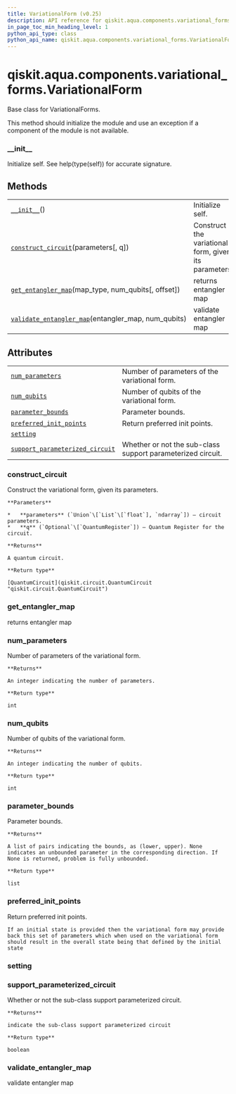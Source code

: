 ```yaml
---
title: VariationalForm (v0.25)
description: API reference for qiskit.aqua.components.variational_forms.VariationalForm in qiskit v0.25
in_page_toc_min_heading_level: 1
python_api_type: class
python_api_name: qiskit.aqua.components.variational_forms.VariationalForm
---
```


<span id="qiskit-aqua-components-variational-forms-variationalform" />

# qiskit.aqua.components.variational\_forms.VariationalForm

<Class id="qiskit.aqua.components.variational_forms.VariationalForm" isDedicatedPage={true} github="https://github.com/qiskit-community/qiskit-aqua/tree/stable/0.9/qiskit/aqua/components/variational_forms/variational_form.py" signature="VariationalForm" modifiers="class">
  Base class for VariationalForms.

  This method should initialize the module and use an exception if a component of the module is not available.

  ### \_\_init\_\_

  <Function id="qiskit.aqua.components.variational_forms.VariationalForm.__init__" signature="__init__()" modifiers="abstract">
    Initialize self. See help(type(self)) for accurate signature.
  </Function>

  ## Methods

  |                                                                                                                                                                                                                             |                                                       |
  | --------------------------------------------------------------------------------------------------------------------------------------------------------------------------------------------------------------------------- | ----------------------------------------------------- |
  | [`__init__`](#qiskit.aqua.components.variational_forms.VariationalForm.__init__ "qiskit.aqua.components.variational_forms.VariationalForm.__init__")()                                                                      | Initialize self.                                      |
  | [`construct_circuit`](#qiskit.aqua.components.variational_forms.VariationalForm.construct_circuit "qiskit.aqua.components.variational_forms.VariationalForm.construct_circuit")(parameters\[, q])                           | Construct the variational form, given its parameters. |
  | [`get_entangler_map`](#qiskit.aqua.components.variational_forms.VariationalForm.get_entangler_map "qiskit.aqua.components.variational_forms.VariationalForm.get_entangler_map")(map\_type, num\_qubits\[, offset])          | returns entangler map                                 |
  | [`validate_entangler_map`](#qiskit.aqua.components.variational_forms.VariationalForm.validate_entangler_map "qiskit.aqua.components.variational_forms.VariationalForm.validate_entangler_map")(entangler\_map, num\_qubits) | validate entangler map                                |

  ## Attributes

  |                                                                                                                                                                                                                     |                                                             |
  | ------------------------------------------------------------------------------------------------------------------------------------------------------------------------------------------------------------------- | ----------------------------------------------------------- |
  | [`num_parameters`](#qiskit.aqua.components.variational_forms.VariationalForm.num_parameters "qiskit.aqua.components.variational_forms.VariationalForm.num_parameters")                                              | Number of parameters of the variational form.               |
  | [`num_qubits`](#qiskit.aqua.components.variational_forms.VariationalForm.num_qubits "qiskit.aqua.components.variational_forms.VariationalForm.num_qubits")                                                          | Number of qubits of the variational form.                   |
  | [`parameter_bounds`](#qiskit.aqua.components.variational_forms.VariationalForm.parameter_bounds "qiskit.aqua.components.variational_forms.VariationalForm.parameter_bounds")                                        | Parameter bounds.                                           |
  | [`preferred_init_points`](#qiskit.aqua.components.variational_forms.VariationalForm.preferred_init_points "qiskit.aqua.components.variational_forms.VariationalForm.preferred_init_points")                         | Return preferred init points.                               |
  | [`setting`](#qiskit.aqua.components.variational_forms.VariationalForm.setting "qiskit.aqua.components.variational_forms.VariationalForm.setting")                                                                   |                                                             |
  | [`support_parameterized_circuit`](#qiskit.aqua.components.variational_forms.VariationalForm.support_parameterized_circuit "qiskit.aqua.components.variational_forms.VariationalForm.support_parameterized_circuit") | Whether or not the sub-class support parameterized circuit. |

  ### construct\_circuit

  <Function id="qiskit.aqua.components.variational_forms.VariationalForm.construct_circuit" signature="construct_circuit(parameters, q=None)" modifiers="abstract">
    Construct the variational form, given its parameters.

    **Parameters**

    *   **parameters** (`Union`\[`List`\[`float`], `ndarray`]) – circuit parameters.
    *   **q** (`Optional`\[`QuantumRegister`]) – Quantum Register for the circuit.

    **Returns**

    A quantum circuit.

    **Return type**

    [QuantumCircuit](qiskit.circuit.QuantumCircuit "qiskit.circuit.QuantumCircuit")
  </Function>

  ### get\_entangler\_map

  <Function id="qiskit.aqua.components.variational_forms.VariationalForm.get_entangler_map" signature="get_entangler_map(map_type, num_qubits, offset=0)" modifiers="static">
    returns entangler map
  </Function>

  ### num\_parameters

  <Attribute id="qiskit.aqua.components.variational_forms.VariationalForm.num_parameters">
    Number of parameters of the variational form.

    **Returns**

    An integer indicating the number of parameters.

    **Return type**

    int
  </Attribute>

  ### num\_qubits

  <Attribute id="qiskit.aqua.components.variational_forms.VariationalForm.num_qubits">
    Number of qubits of the variational form.

    **Returns**

    An integer indicating the number of qubits.

    **Return type**

    int
  </Attribute>

  ### parameter\_bounds

  <Attribute id="qiskit.aqua.components.variational_forms.VariationalForm.parameter_bounds">
    Parameter bounds.

    **Returns**

    A list of pairs indicating the bounds, as (lower, upper). None indicates an unbounded parameter in the corresponding direction. If None is returned, problem is fully unbounded.

    **Return type**

    list
  </Attribute>

  ### preferred\_init\_points

  <Attribute id="qiskit.aqua.components.variational_forms.VariationalForm.preferred_init_points">
    Return preferred init points.

    If an initial state is provided then the variational form may provide back this set of parameters which when used on the variational form should result in the overall state being that defined by the initial state
  </Attribute>

  ### setting

  <Attribute id="qiskit.aqua.components.variational_forms.VariationalForm.setting" />

  ### support\_parameterized\_circuit

  <Attribute id="qiskit.aqua.components.variational_forms.VariationalForm.support_parameterized_circuit">
    Whether or not the sub-class support parameterized circuit.

    **Returns**

    indicate the sub-class support parameterized circuit

    **Return type**

    boolean
  </Attribute>

  ### validate\_entangler\_map

  <Function id="qiskit.aqua.components.variational_forms.VariationalForm.validate_entangler_map" signature="validate_entangler_map(entangler_map, num_qubits)" modifiers="static">
    validate entangler map
  </Function>
</Class>

